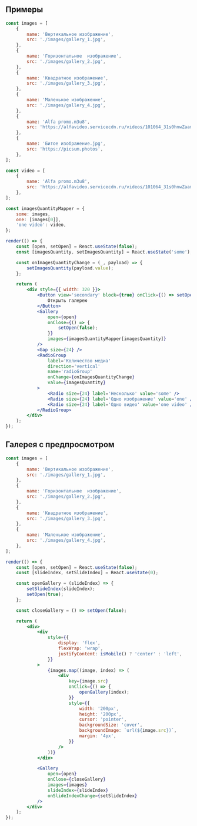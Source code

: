 ## Примеры

```jsx live mobileHeight={500}
const images = [
    {
        name: 'Вертикальное изображение',
        src: './images/gallery_1.jpg',
    },
    {
        name: 'Горизонтальное  изображение',
        src: './images/gallery_2.jpg',
    },
    {
        name: 'Квадратное изображение',
        src: './images/gallery_3.jpg',
    },
    {
        name: 'Маленькое изображение',
        src: './images/gallery_4.jpg',
    },
    {
        name: 'Alfa promo.m3u8',
        src: 'https://alfavideo.servicecdn.ru/videos/101064_31s0hnwZaamhbwE/master.m3u8',
    },
    {
        name: 'Битое изображение.jpg',
        src: 'https://picsum.photos',
    },
];

const video = [
    {
        name: 'Alfa promo.m3u8',
        src: 'https://alfavideo.servicecdn.ru/videos/101064_31s0hnwZaamhbwE/master.m3u8',
    },
];

const imagesQuantityMapper = {
    some: images,
    one: [images[0]],
    'one video': video,
};

render(() => {
    const [open, setOpen] = React.useState(false);
    const [imagesQuantity, setImagesQuantity] = React.useState('some');

    const onImagesQuantityChange = (_, payload) => {
        setImagesQuantity(payload.value);
    };

    return (
        <div style={{ width: 320 }}>
            <Button view='secondary' block={true} onClick={() => setOpen(true)}>
                Открыть галерею
            </Button>
            <Gallery
                open={open}
                onClose={() => {
                    setOpen(false);
                }}
                images={imagesQuantityMapper[imagesQuantity]}
            />
            <Gap size={24} />
            <RadioGroup
                label='Количество медиа'
                direction='vertical'
                name='radioGroup'
                onChange={onImagesQuantityChange}
                value={imagesQuantity}
            >
                <Radio size={24} label='Несколько' value='some' />
                <Radio size={24} label='Одно изображение' value='one' />
                <Radio size={24} label='Одно видео' value='one video' />
            </RadioGroup>
        </div>
    );
});
```

## Галерея с предпросмотром

```jsx live mobileHeight={875}
const images = [
    {
        name: 'Вертикальное изображение',
        src: './images/gallery_1.jpg',
    },
    {
        name: 'Горизонтальное  изображение',
        src: './images/gallery_2.jpg',
    },
    {
        name: 'Квадратное изображение',
        src: './images/gallery_3.jpg',
    },
    {
        name: 'Маленькое изображение',
        src: './images/gallery_4.jpg',
    },
];

render(() => {
    const [open, setOpen] = React.useState(false);
    const [slideIndex, setSlideIndex] = React.useState(0);

    const openGallery = (slideIndex) => {
        setSlideIndex(slideIndex);
        setOpen(true);
    };

    const closeGallery = () => setOpen(false);

    return (
        <div>
            <div
                style={{
                    display: 'flex',
                    flexWrap: 'wrap',
                    justifyContent: isMobile() ? 'center' : 'left',
                }}
            >
                {images.map((image, index) => (
                    <div
                        key={image.src}
                        onClick={() => {
                            openGallery(index);
                        }}
                        style={{
                            width: '200px',
                            height: '200px',
                            cursor: 'pointer',
                            backgroundSize: 'cover',
                            backgroundImage: `url(${image.src})`,
                            margin: '4px',
                        }}
                    />
                ))}
            </div>

            <Gallery
                open={open}
                onClose={closeGallery}
                images={images}
                slideIndex={slideIndex}
                onSlideIndexChange={setSlideIndex}
            />
        </div>
    );
});
```
